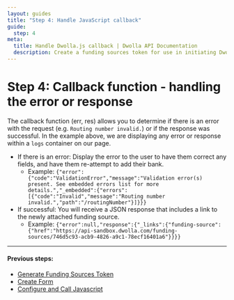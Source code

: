 ```yaml
---
layout: guides
title: "Step 4: Handle JavaScript callback"
guide:
  step: 4
meta:
  title: Handle Dwolla.js callback | Dwolla API Documentation
  description: Create a funding sources token for use in initiating Dwolla.js, a powerful and secure bank account verification tool.
---
```


# Step 4: Callback function - handling the error or response

The callback function (err, res) allows you to determine if there is an error with the request (e.g. `Routing number invalid.`) or if the response was successful. In the example above, we are displaying any error or response within a `logs` container on our page.

- If there is an error: Display the error to the user to have them correct any fields, and have them re-attempt to add their bank.
  - Example: `{"error":{"code":"ValidationError","message":"Validation error(s) present. See embedded errors list for more details.","_embedded":{"errors":[{"code":"Invalid","message":"Routing number invalid.","path":"/routingNumber"}]}}}`
- If successful: You will receive a JSON response that includes a link to the newly attached funding source.
  - Example: `{"error":null,"response":{"_links":{"funding-source":{"href":"https://api-sandbox.dwolla.com/funding-sources/746d5c93-acb9-4826-a9c1-78ecf16401a6"}}}}`

---

#### Previous steps:

- [Generate Funding Sources Token](https://developers.dwolla.com/guides/funding-sources/dwolla-js/create-funding-sources-token)
- [Create Form](https://developers.dwolla.com/guides/funding-sources/dwolla-js/create-form)
- [Configure and Call Javascript](https://developers.dwolla.com/guides/funding-sources/dwolla-js/configure)
